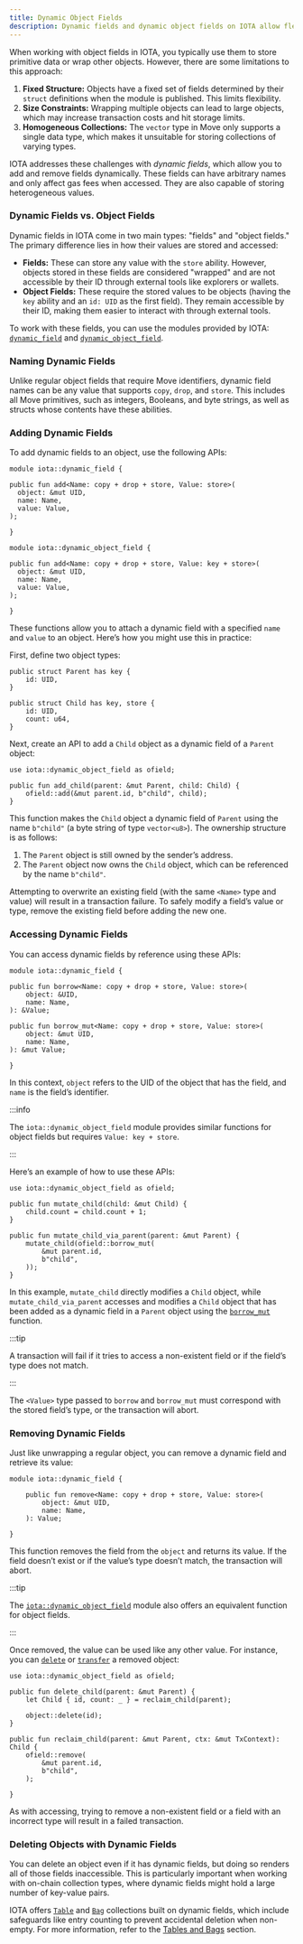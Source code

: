 ```yaml
---
title: Dynamic Object Fields
description: Dynamic fields and dynamic object fields on IOTA allow flexible storage and manipulation, with the ability to add, remove, and store heterogeneous values dynamically while only affecting gas costs when accessed.
---
```


When working with object fields in IOTA, you typically use them to store primitive data or wrap other objects.
However, there are some limitations to this approach:

1. **Fixed Structure:** Objects have a fixed set of fields determined by their `struct` definitions when the module is published. This limits flexibility.
2. **Size Constraints:** Wrapping multiple objects can lead to large objects, which may increase transaction costs and hit storage limits.
3. **Homogeneous Collections:** The `vector` type in Move only supports a single data type, which makes it unsuitable for storing collections of varying types.

IOTA addresses these challenges with *dynamic fields*, which allow you to add and remove fields dynamically. 
These fields can have arbitrary names and only affect gas fees when accessed.
They are also capable of storing heterogeneous values.

### Dynamic Fields vs. Object Fields

Dynamic fields in IOTA come in two main types: "fields" and "object fields."
The primary difference lies in how their values are stored and accessed:

- **Fields:** These can store any value with the `store` ability. However, objects stored in these fields are considered "wrapped" and are not accessible by their ID through external tools like explorers or wallets.
- **Object Fields:** These require the stored values to be objects (having the `key` ability and an `id: UID` as the first field). They remain accessible by their ID, making them easier to interact with through external tools.

To work with these fields, you can use the modules provided by IOTA: [`dynamic_field`](../../../../references/framework/iota-framework/dynamic_field.mdx) and [`dynamic_object_field`](../../../../references/framework/iota-framework/dynamic_object_field.mdx).

### Naming Dynamic Fields

Unlike regular object fields that require Move identifiers,
dynamic field names can be any value that supports `copy`, `drop`, and `store`.
This includes all Move primitives, such as integers, Booleans,
and byte strings, as well as structs whose contents have these abilities.

### Adding Dynamic Fields

To add dynamic fields to an object, use the following APIs:

```move
module iota::dynamic_field {

public fun add<Name: copy + drop + store, Value: store>(
  object: &mut UID,
  name: Name,
  value: Value,
);

}
```

```move
module iota::dynamic_object_field {

public fun add<Name: copy + drop + store, Value: key + store>(
  object: &mut UID,
  name: Name,
  value: Value,
);

}
```

These functions allow you to attach a dynamic field with a specified `name` and `value` to an object. Here’s how you might use this in practice:

First, define two object types:

```move
public struct Parent has key {
    id: UID,
}

public struct Child has key, store {
    id: UID,
    count: u64,
}
```

Next, create an API to add a `Child` object as a dynamic field of a `Parent` object:

```move
use iota::dynamic_object_field as ofield;

public fun add_child(parent: &mut Parent, child: Child) {
    ofield::add(&mut parent.id, b"child", child);
}
```

This function makes the `Child` object a dynamic field of `Parent` using the name 
`b"child"` (a byte string of type `vector<u8>`).
The ownership structure is as follows:

1. The `Parent` object is still owned by the sender’s address.
2. The `Parent` object now owns the `Child` object, which can be referenced by the name `b"child"`.

Attempting to overwrite an existing field (with the same `<Name>` type and value) will result in a transaction failure. 
To safely modify a field’s value or type, remove the existing field before adding the new one.

### Accessing Dynamic Fields

You can access dynamic fields by reference using these APIs:

```move
module iota::dynamic_field {

public fun borrow<Name: copy + drop + store, Value: store>(
    object: &UID,
    name: Name,
): &Value;

public fun borrow_mut<Name: copy + drop + store, Value: store>(
    object: &mut UID,
    name: Name,
): &mut Value;

}
```

In this context, `object` refers to the UID of the object that has the field, and `name` is the field’s identifier.

:::info

The `iota::dynamic_object_field` module provides similar functions for object fields but requires `Value: key + store`.

:::

Here’s an example of how to use these APIs:

```move
use iota::dynamic_object_field as ofield;

public fun mutate_child(child: &mut Child) {
    child.count = child.count + 1;
}

public fun mutate_child_via_parent(parent: &mut Parent) {
    mutate_child(ofield::borrow_mut(
        &mut parent.id,
        b"child",
    ));
}
```

In this example, `mutate_child` directly modifies a `Child` object, while `mutate_child_via_parent` accesses
and modifies a `Child` object that has been added as a dynamic field in a `Parent` object
using the [`borrow_mut`](../../../../references/framework/iota-framework/dynamic_field.mdx#function-borrow_mut) function. 

:::tip

A transaction will fail if it tries to access a non-existent field or if the field’s type does not match.

:::

The `<Value>` type passed to `borrow` and `borrow_mut` must correspond with the stored field’s type,
or the transaction will abort.

### Removing Dynamic Fields

Just like unwrapping a regular object, you can remove a dynamic field and retrieve its value:

```move
module iota::dynamic_field {

    public fun remove<Name: copy + drop + store, Value: store>(
        object: &mut UID,
        name: Name,
    ): Value;

}
```

This function removes the field from the `object` and returns its value.
If the field doesn’t exist or if the value’s type doesn’t match, the transaction will abort.

:::tip

The [`iota::dynamic_object_field`](../../../../references/framework/iota-framework/dynamic_object_field.mdx) module also offers an equivalent function for object fields.

:::

Once removed, the value can be used like any other value. 
For instance, you can [`delete`](../../../../references/framework/iota-framework/object.mdx#function-delete)
or [`transfer`](../../../../references/framework/iota-framework/transfer.mdx) a removed object:

```move
use iota::dynamic_object_field as ofield;

public fun delete_child(parent: &mut Parent) {
    let Child { id, count: _ } = reclaim_child(parent);

    object::delete(id);
}

public fun reclaim_child(parent: &mut Parent, ctx: &mut TxContext): Child {
    ofield::remove(
        &mut parent.id,
        b"child",
    );

}
```

As with accessing, trying to remove a non-existent field or a field with an incorrect type will result in a failed transaction.

### Deleting Objects with Dynamic Fields

You can delete an object even if it has dynamic fields, but doing so renders all of those fields inaccessible.
This is particularly important when working with on-chain collection types,
where dynamic fields might hold a large number of key-value pairs.

IOTA offers [`Table`](../../../../references/framework/iota-framework/table.mdx) and [`Bag`](../../../../references/framework/iota-framework/bag.mdx) collections 
built on dynamic fields, which include safeguards like entry counting to prevent accidental deletion when non-empty.
For more information, refer to the [Tables and Bags](tables-bags.mdx) section.

<Quiz questions={questions} />
